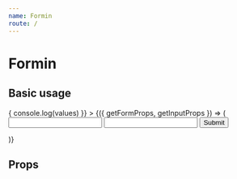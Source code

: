 ```yaml
---
name: Formin
route: /
---
```



# Formin

## Basic usage

<Playground>
  <Formin
    onSubmit={({ values }) => {
      console.log(values)
    }}
  >
    {({ getFormProps, getInputProps }) => (
      <form {...getFormProps()}>
        <input {...getInputProps({ name: 'email', type: 'email' })} />
        <input {...getInputProps({ name: 'password', type: 'password' })} />
        <button>Submit</button>
      </form>
    )}
  </Formin>
</Playground>

## Props

<PropsTable of={Formin} />
